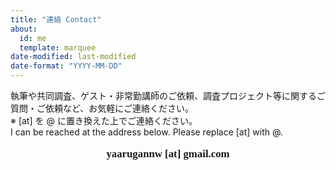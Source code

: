 ```yaml
---
title: "連絡 Contact"
about:
  id: me
  template: marquee
date-modified: last-modified
date-format: "YYYY-MM-DD"
---
```


執筆や共同調査、ゲスト・非常勤講師のご依頼、調査プロジェクト等に関するご質問・ご依頼など、お気軽にご連絡ください。\
※ \[at\] を \@ に置き換えた上でご連絡ください。\
I can be reached at the address below. Please replace \[at\] with \@.

::: {.center style="text-align: center; font-size: 120%; font-family: \"Meiryo"}
**yaarugannw \[at\] gmail.com**
:::
